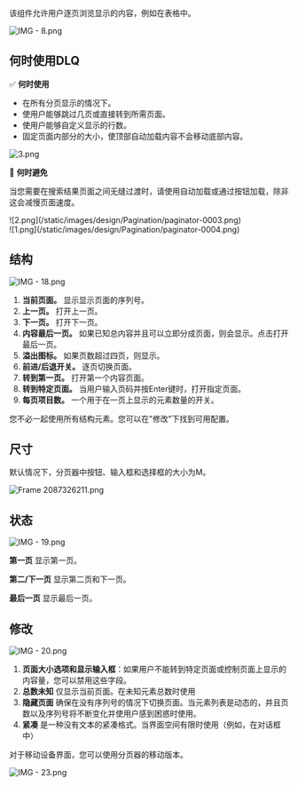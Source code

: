 该组件允许用户逐页浏览显示的内容，例如在表格中。

![IMG - 8.png](/static/images/design/Pagination/paginator-0001.png)

## 何时使用DLQ

✅ **何时使用**

- 在所有分页显示的情况下。
- 使用户能够跳过几页或直接转到所需页面。
- 使用户能够自定义显示的行数。
- 固定页面内部分的大小，使顶部自动加载内容不会移动底部内容。

![3.png](/static/images/design/Pagination/paginator-0002.png)

🚫 **何时避免**

当您需要在搜索结果页面之间无缝过渡时，请使用自动加载或通过按钮加载，除非这会减慢页面速度。

<div className="row">
   <div className="col-12 col-md-6">
      ![2.png](/static/images/design/Pagination/paginator-0003.png)
   </div>
   <div className="col-12 col-md-6">
      ![1.png](/static/images/design/Pagination/paginator-0004.png)
   </div>
</div>

## 结构

![IMG - 18.png](/static/images/design/Pagination/paginator-0005.png)

1. **当前页面。** 显示显示页面的序列号。
2. **上一页。** 打开上一页。
3. **下一页。** 打开下一页。
4. **内容最后一页。** 如果已知总内容并且可以立即分成页面，则会显示。点击打开最后一页。
5. **溢出图标。** 如果页数超过四页，则显示。
6. **前进/后退开关。** 逐页切换页面。
7. **转到第一页。** 打开第一个内容页面。
8. **转到特定页面。** 当用户输入页码并按Enter键时，打开指定页面。
9. **每页项目数。** 一个用于在一页上显示的元素数量的开关。

您不必一起使用所有结构元素。您可以在"修改"下找到可用配置。

## 尺寸

默认情况下，分页器中按钮、输入框和选择框的大小为M。

![Frame 2087326211.png](/static/images/design/Pagination/paginator-0006.png)

## 状态

![IMG - 19.png](/static/images/design/Pagination/paginator-0007.png)

**第一页** 显示第一页。

**第二/下一页** 显示第二页和下一页。

**最后一页** 显示最后一页。

## 修改

![IMG - 20.png](/static/images/design/Pagination/paginator-0008.png)

1. **页面大小选项和显示输入框**：如果用户不能转到特定页面或控制页面上显示的内容量，您可以禁用这些字段。
2. **总数未知** 仅显示当前页面。在未知元素总数时使用
3. **隐藏页面** 确保在没有序列号的情况下切换页面。当元素列表是动态的，并且页数以及序列号将不断变化并使用户感到困惑时使用。
4. **紧凑** 是一种没有文本的紧凑格式。当界面空间有限时使用（例如，在对话框中）

对于移动设备界面，您可以使用分页器的移动版本。

![IMG - 23.png](/static/images/design/Pagination/paginator-0009.png)